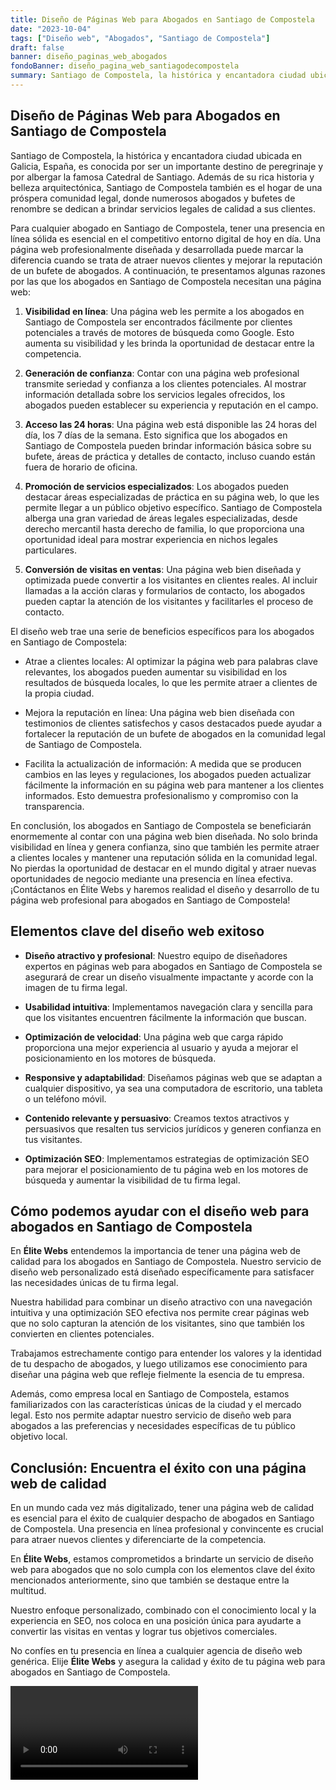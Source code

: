 ```yaml
---
title: Diseño de Páginas Web para Abogados en Santiago de Compostela
date: "2023-10-04"
tags: ["Diseño web", "Abogados", "Santiago de Compostela"]
draft: false
banner: diseño_paginas_web_abogados
fondoBanner: diseño_pagina_web_santiagodecompostela
summary: Santiago de Compostela, la histórica y encantadora ciudad ubicada en Galicia, España, es conocida por ser un importante destino de peregrinaje y por albergar la famosa Catedral de Santiago. Además de su rica historia y belleza arquitectónica, Santiago de Compostela también es el hogar de una próspera comunidad legal, donde numerosos abogados y bufetes de renombre se dedican a brindar servicios legales de calidad a sus clientes.
---
```



## Diseño de Páginas Web para Abogados en Santiago de Compostela

Santiago de Compostela, la histórica y encantadora ciudad ubicada en Galicia, España, es conocida por ser un importante destino de peregrinaje y por albergar la famosa Catedral de Santiago. Además de su rica historia y belleza arquitectónica, Santiago de Compostela también es el hogar de una próspera comunidad legal, donde numerosos abogados y bufetes de renombre se dedican a brindar servicios legales de calidad a sus clientes.

Para cualquier abogado en Santiago de Compostela, tener una presencia en línea sólida es esencial en el competitivo entorno digital de hoy en día. Una página web profesionalmente diseñada y desarrollada puede marcar la diferencia cuando se trata de atraer nuevos clientes y mejorar la reputación de un bufete de abogados. A continuación, te presentamos algunas razones por las que los abogados en Santiago de Compostela necesitan una página web:

1. **Visibilidad en línea**: Una página web les permite a los abogados en Santiago de Compostela ser encontrados fácilmente por clientes potenciales a través de motores de búsqueda como Google. Esto aumenta su visibilidad y les brinda la oportunidad de destacar entre la competencia.

2. **Generación de confianza**: Contar con una página web profesional transmite seriedad y confianza a los clientes potenciales. Al mostrar información detallada sobre los servicios legales ofrecidos, los abogados pueden establecer su experiencia y reputación en el campo.

3. **Acceso las 24 horas**: Una página web está disponible las 24 horas del día, los 7 días de la semana. Esto significa que los abogados en Santiago de Compostela pueden brindar información básica sobre su bufete, áreas de práctica y detalles de contacto, incluso cuando están fuera de horario de oficina.

4. **Promoción de servicios especializados**: Los abogados pueden destacar áreas especializadas de práctica en su página web, lo que les permite llegar a un público objetivo específico. Santiago de Compostela alberga una gran variedad de áreas legales especializadas, desde derecho mercantil hasta derecho de familia, lo que proporciona una oportunidad ideal para mostrar experiencia en nichos legales particulares.

5. **Conversión de visitas en ventas**: Una página web bien diseñada y optimizada puede convertir a los visitantes en clientes reales. Al incluir llamadas a la acción claras y formularios de contacto, los abogados pueden captar la atención de los visitantes y facilitarles el proceso de contacto.

El diseño web trae una serie de beneficios específicos para los abogados en Santiago de Compostela:

- Atrae a clientes locales: Al optimizar la página web para palabras clave relevantes, los abogados pueden aumentar su visibilidad en los resultados de búsqueda locales, lo que les permite atraer a clientes de la propia ciudad.

- Mejora la reputación en línea: Una página web bien diseñada con testimonios de clientes satisfechos y casos destacados puede ayudar a fortalecer la reputación de un bufete de abogados en la comunidad legal de Santiago de Compostela.

- Facilita la actualización de información: A medida que se producen cambios en las leyes y regulaciones, los abogados pueden actualizar fácilmente la información en su página web para mantener a los clientes informados. Esto demuestra profesionalismo y compromiso con la transparencia.

En conclusión, los abogados en Santiago de Compostela se beneficiarán enormemente al contar con una página web bien diseñada. No solo brinda visibilidad en línea y genera confianza, sino que también les permite atraer a clientes locales y mantener una reputación sólida en la comunidad legal. No pierdas la oportunidad de destacar en el mundo digital y atraer nuevas oportunidades de negocio mediante una presencia en línea efectiva. ¡Contáctanos en Élite Webs y haremos realidad el diseño y desarrollo de tu página web profesional para abogados en Santiago de Compostela!

<GifSeo />

<Cta />

## Elementos clave del diseño web exitoso

- **Diseño atractivo y profesional**: Nuestro equipo de diseñadores expertos en páginas web para abogados en Santiago de Compostela se asegurará de crear un diseño visualmente impactante y acorde con la imagen de tu firma legal.

- **Usabilidad intuitiva**: Implementamos navegación clara y sencilla para que los visitantes encuentren fácilmente la información que buscan.

- **Optimización de velocidad**: Una página web que carga rápido proporciona una mejor experiencia al usuario y ayuda a mejorar el posicionamiento en los motores de búsqueda.

- **Responsive y adaptabilidad**: Diseñamos páginas web que se adaptan a cualquier dispositivo, ya sea una computadora de escritorio, una tableta o un teléfono móvil.

- **Contenido relevante y persuasivo**: Creamos textos atractivos y persuasivos que resalten tus servicios jurídicos y generen confianza en tus visitantes.

- **Optimización SEO**: Implementamos estrategias de optimización SEO para mejorar el posicionamiento de tu página web en los motores de búsqueda y aumentar la visibilidad de tu firma legal.

## Cómo podemos ayudar con el diseño web para abogados en Santiago de Compostela

En **Élite Webs** entendemos la importancia de tener una página web de calidad para los abogados en Santiago de Compostela. Nuestro servicio de diseño web personalizado está diseñado específicamente para satisfacer las necesidades únicas de tu firma legal.

Nuestra habilidad para combinar un diseño atractivo con una navegación intuitiva y una optimización SEO efectiva nos permite crear páginas web que no solo capturan la atención de los visitantes, sino que también los convierten en clientes potenciales.

Trabajamos estrechamente contigo para entender los valores y la identidad de tu despacho de abogados, y luego utilizamos ese conocimiento para diseñar una página web que refleje fielmente la esencia de tu empresa.

Además, como empresa local en Santiago de Compostela, estamos familiarizados con las características únicas de la ciudad y el mercado legal. Esto nos permite adaptar nuestro servicio de diseño web para abogados a las preferencias y necesidades específicas de tu público objetivo local.

## Conclusión: Encuentra el éxito con una página web de calidad

En un mundo cada vez más digitalizado, tener una página web de calidad es esencial para el éxito de cualquier despacho de abogados en Santiago de Compostela. Una presencia en línea profesional y convincente es crucial para atraer nuevos clientes y diferenciarte de la competencia.

En **Élite Webs**, estamos comprometidos a brindarte un servicio de diseño web para abogados que no solo cumpla con los elementos clave del éxito mencionados anteriormente, sino que también se destaque entre la multitud.

Nuestro enfoque personalizado, combinado con el conocimiento local y la experiencia en SEO, nos coloca en una posición única para ayudarte a convertir las visitas en ventas y lograr tus objetivos comerciales.

No confíes en tu presencia en línea a cualquier agencia de diseño web genérica. Elije **Élite Webs** y asegura la calidad y éxito de tu página web para abogados en Santiago de Compostela.

<Video />

<CtaBot job="Abogados" city="Santiago de Compostela" />

<Gmaps query="Santiago de Compostela+españa+maps" />
